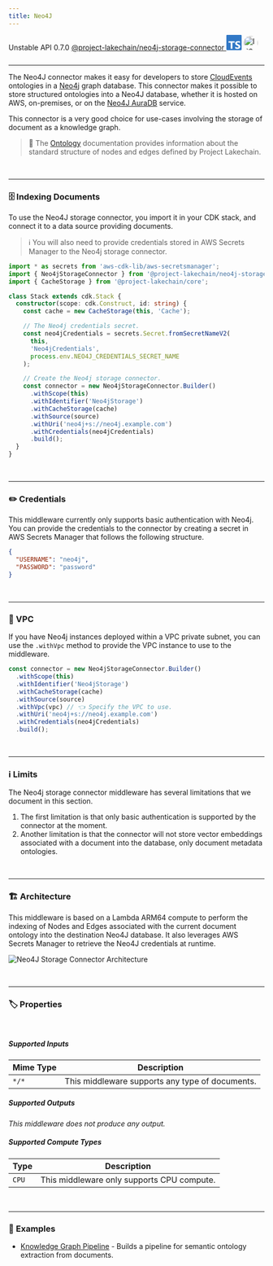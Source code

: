 ```yaml
---
title: Neo4J
---
```



<span title="Label: Pro" data-view-component="true" class="Label Label--api text-uppercase">
  Unstable API
</span>
<span title="Label: Pro" data-view-component="true" class="Label Label--version text-uppercase">
  0.7.0
</span>
<span title="Label: Pro" data-view-component="true" class="Label Label--package">
  <a target="_blank" href="https://www.npmjs.com/package/@project-lakechain/neo4j-storage-connector">
    @project-lakechain/neo4j-storage-connector
  </a>
</span>
<span class="language-icon">
  <svg role="img" viewBox="0 0 24 24" width="30" xmlns="http://www.w3.org/2000/svg" style="fill: #3178C6;"><title>TypeScript</title><path d="M1.125 0C.502 0 0 .502 0 1.125v21.75C0 23.498.502 24 1.125 24h21.75c.623 0 1.125-.502 1.125-1.125V1.125C24 .502 23.498 0 22.875 0zm17.363 9.75c.612 0 1.154.037 1.627.111a6.38 6.38 0 0 1 1.306.34v2.458a3.95 3.95 0 0 0-.643-.361 5.093 5.093 0 0 0-.717-.26 5.453 5.453 0 0 0-1.426-.2c-.3 0-.573.028-.819.086a2.1 2.1 0 0 0-.623.242c-.17.104-.3.229-.393.374a.888.888 0 0 0-.14.49c0 .196.053.373.156.529.104.156.252.304.443.444s.423.276.696.41c.273.135.582.274.926.416.47.197.892.407 1.266.628.374.222.695.473.963.753.268.279.472.598.614.957.142.359.214.776.214 1.253 0 .657-.125 1.21-.373 1.656a3.033 3.033 0 0 1-1.012 1.085 4.38 4.38 0 0 1-1.487.596c-.566.12-1.163.18-1.79.18a9.916 9.916 0 0 1-1.84-.164 5.544 5.544 0 0 1-1.512-.493v-2.63a5.033 5.033 0 0 0 3.237 1.2c.333 0 .624-.03.872-.09.249-.06.456-.144.623-.25.166-.108.29-.234.373-.38a1.023 1.023 0 0 0-.074-1.089 2.12 2.12 0 0 0-.537-.5 5.597 5.597 0 0 0-.807-.444 27.72 27.72 0 0 0-1.007-.436c-.918-.383-1.602-.852-2.053-1.405-.45-.553-.676-1.222-.676-2.005 0-.614.123-1.141.369-1.582.246-.441.58-.804 1.004-1.089a4.494 4.494 0 0 1 1.47-.629 7.536 7.536 0 0 1 1.77-.201zm-15.113.188h9.563v2.166H9.506v9.646H6.789v-9.646H3.375z"/></svg>
</span>
<span class="language-icon" style="margin-right: 10px">
  <a target="_blank" href="https://neo4j.com/">
    <Image width="28" src={icon} alt="Icon" style="border-radius: 50%" />
  </a>
</span>
<div style="margin-top: 26px"></div>

---

The Neo4J connector makes it easy for developers to store [CloudEvents](/project-lakechain/general/events) ontologies in a [Neo4j](https://neo4j.com/) graph database.
This connector makes it possible to store structured ontologies into a Neo4J database, whether it is
hosted on AWS, on-premises, or on the [Neo4J AuraDB](https://neo4j.com/cloud/platform/aura-graph-database/) service.

This connector is a very good choice for use-cases involving the storage of document as a knowledge graph.

> 💁 The [Ontology](/project-lakechain/guides/ontology) documentation provides information about the standard structure of nodes and edges defined by Project Lakechain.

<br />

---

### 🗄️ Indexing Documents

To use the Neo4J storage connector, you import it in your CDK stack, and connect it to a data source providing documents.

> ℹ️ You will also need to provide credentials stored in AWS Secrets Manager to the Neo4j storage connector.

```typescript
import * as secrets from 'aws-cdk-lib/aws-secretsmanager';
import { Neo4jStorageConnector } from '@project-lakechain/neo4j-storage-connector';
import { CacheStorage } from '@project-lakechain/core';

class Stack extends cdk.Stack {
  constructor(scope: cdk.Construct, id: string) {
    const cache = new CacheStorage(this, 'Cache');

    // The Neo4j credentials secret.
    const neo4jCredentials = secrets.Secret.fromSecretNameV2(
      this,
      'Neo4jCredentials',
      process.env.NEO4J_CREDENTIALS_SECRET_NAME
    );

    // Create the Neo4j storage connector.
    const connector = new Neo4jStorageConnector.Builder()
      .withScope(this)
      .withIdentifier('Neo4jStorage')
      .withCacheStorage(cache)
      .withSource(source)
      .withUri('neo4j+s://neo4j.example.com')
      .withCredentials(neo4jCredentials)
      .build();
  }
}
```

<br />

---

### ✏️ Credentials

This middleware currently only supports basic authentication with Neo4j.
You can provide the credentials to the connector by creating a secret in AWS Secrets Manager that follows the following structure.

```json
{
  "USERNAME": "neo4j",
  "PASSWORD": "password"
}
```

<br />

---

### 🔐 VPC

If you have Neo4j instances deployed within a VPC private subnet, you can use the `.withVpc` method to provide the VPC instance to use to the middleware.

```typescript
const connector = new Neo4jStorageConnector.Builder()
  .withScope(this)
  .withIdentifier('Neo4jStorage')
  .withCacheStorage(cache)
  .withSource(source)
  .withVpc(vpc) // 👈 Specify the VPC to use.
  .withUri('neo4j+s://neo4j.example.com')
  .withCredentials(neo4jCredentials)
  .build();
```

<br />

---

### ℹ️ Limits

The Neo4j storage connector middleware has several limitations that we document in this section.

1. The first limitation is that only basic authentication is supported by the connector at the moment.
2. Another limitation is that the connector will not store vector embeddings associated with a document into the database, only document metadata ontologies.

<br />

---

### 🏗️ Architecture

This middleware is based on a Lambda ARM64 compute to perform the indexing of Nodes and Edges associated with the current document ontology into the destination Neo4J database. It also leverages AWS Secrets Manager to retrieve the Neo4J credentials at runtime.

![Neo4J Storage Connector Architecture](../../../assets/neo4j-storage-connector-architecture.png)

<br />

---

### 🏷️ Properties

<br />

##### Supported Inputs

|  Mime Type  | Description |
| ----------- | ----------- |
| `*/*` | This middleware supports any type of documents. |

##### Supported Outputs

*This middleware does not produce any output.*

##### Supported Compute Types

| Type  | Description |
| ----- | ----------- |
| `CPU` | This middleware only supports CPU compute. |

<br />

---

### 📖 Examples

- [Knowledge Graph Pipeline](https://github.com/awslabs/project-lakechain/tree/main/examples/simple-pipelines/knowledge-graph-pipeline) - Builds a pipeline for semantic ontology extraction from documents.
